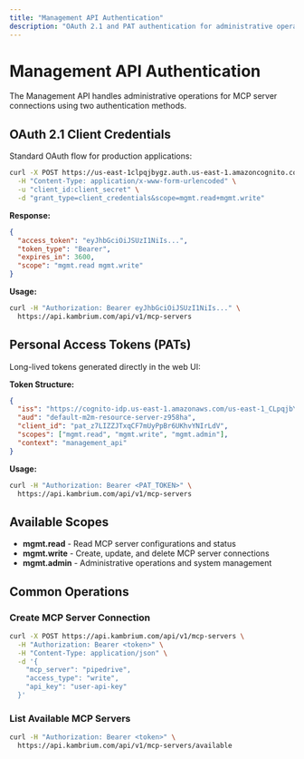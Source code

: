 ```yaml
---
title: "Management API Authentication"
description: "OAuth 2.1 and PAT authentication for administrative operations"
---
```


# Management API Authentication

The Management API handles administrative operations for MCP server connections using two authentication methods.

## OAuth 2.1 Client Credentials

Standard OAuth flow for production applications:

```bash
curl -X POST https://us-east-1clpqjbygz.auth.us-east-1.amazoncognito.com/oauth2/token \
  -H "Content-Type: application/x-www-form-urlencoded" \
  -u "client_id:client_secret" \
  -d "grant_type=client_credentials&scope=mgmt.read+mgmt.write"
```

**Response:**

```json
{
  "access_token": "eyJhbGciOiJSUzI1NiIs...",
  "token_type": "Bearer",
  "expires_in": 3600,
  "scope": "mgmt.read mgmt.write"
}
```

**Usage:**

```bash
curl -H "Authorization: Bearer eyJhbGciOiJSUzI1NiIs..." \
  https://api.kambrium.com/api/v1/mcp-servers
```

## Personal Access Tokens (PATs)

Long-lived tokens generated directly in the web UI:

**Token Structure:**

```json
{
  "iss": "https://cognito-idp.us-east-1.amazonaws.com/us-east-1_CLpqjbYgz",
  "aud": "default-m2m-resource-server-z958ha",
  "client_id": "pat_z7LIZZJTxqCF7mUyPpBr6UKhvYNIrLdV",
  "scopes": ["mgmt.read", "mgmt.write", "mgmt.admin"],
  "context": "management_api"
}
```

**Usage:**

```bash
curl -H "Authorization: Bearer <PAT_TOKEN>" \
  https://api.kambrium.com/api/v1/mcp-servers
```

## Available Scopes

- **mgmt.read** - Read MCP server configurations and status
- **mgmt.write** - Create, update, and delete MCP server connections
- **mgmt.admin** - Administrative operations and system management

## Common Operations

### Create MCP Server Connection

```bash
curl -X POST https://api.kambrium.com/api/v1/mcp-servers \
  -H "Authorization: Bearer <token>" \
  -H "Content-Type: application/json" \
  -d '{
    "mcp_server": "pipedrive",
    "access_type": "write",
    "api_key": "user-api-key"
  }'
```

### List Available MCP Servers

```bash
curl -H "Authorization: Bearer <token>" \
  https://api.kambrium.com/api/v1/mcp-servers/available
```
